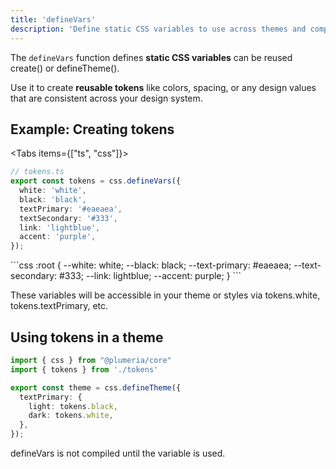 ```yaml
---
title: 'defineVars'
description: 'Define static CSS variables to use across themes and components.'
---
```



The `defineVars` function defines **static CSS variables** can be reused create() or defineTheme().

Use it to create **reusable tokens** like colors, spacing, or any design values that are consistent across your design system.

## Example: Creating tokens

<Tabs items={["ts", "css"]}>
  <Tab>

```ts title="TypeScript"
// tokens.ts
export const tokens = css.defineVars({
  white: 'white',
  black: 'black',
  textPrimary: '#eaeaea',
  textSecondary: '#333',
  link: 'lightblue',
  accent: 'purple',
});
```
</Tab>
<Tab>
```css
:root {
  --white: white;
  --black: black;
  --text-primary: #eaeaea;
  --text-secondary: #333;
  --link: lightblue;
  --accent: purple;
}
```
  </Tab>
</Tabs>

These variables will be accessible in your theme or styles via tokens.white, tokens.textPrimary, etc.


## Using tokens in a theme
```ts title="TypeScript"
import { css } from "@plumeria/core"
import { tokens } from './tokens'

export const theme = css.defineTheme({
  textPrimary: {
    light: tokens.black,
    dark: tokens.white,
  },
});
```

<Callout title="Good to know">
  defineVars is not compiled until the variable is used.
</Callout>
